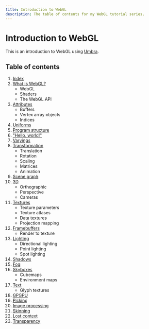 ```yaml
---
title: Introduction to WebGL
description: The table of contents for my WebGL tutorial series.
---
```

# Introduction to WebGL

This is an introduction to WebGL using
[Umbra](https://umbra.lakuna.pw/).

## Table of contents

1. [Index](/webgl)
2. [What is WebGL?](/webgl/what-is)
	- WebGL
	- Shaders
	- The WebGL API
3. [Attributes](/webgl/attributes)
	- Buffers
	- Vertex array objects
	- Indices
4. [Uniforms](/webgl/uniforms)
5. [Program structure](/webgl/program-structure)
6. ["Hello, world!"](/webgl/hello-world)
7. [Varyings](/webgl/varyings)
8. [Transformation](/webgl/transformation)
	- Translation
	- Rotation
	- Scaling
	- Matrices
	- Animation
9. [Scene graph](/webgl/scene-graph)
10. [3D](/webgl/3d)
	- Orthographic
	- Perspective
	- Cameras
11. [Textures](/webgl/textures)
	- Texture parameters
	- Texture atlases
	- Data textures
	- Projection mapping
12. [Framebuffers](/webgl/framebuffers)
	- Render to texture
13. [Lighting](/webgl/lighting)
	- Directional lighting
	- Point lighting
	- Spot lighting
14. [Shadows](/webgl/shadows)
15. [Fog](/webgl/fog)
16. [Skyboxes](/webgl/skyboxes)
	- Cubemaps
	- Environment maps
17. [Text](/webgl/text)
	- Glyph textures
18. [GPGPU](/webgl/gpgpu)
19. [Picking](/webgl/picking)
20. [Image processing](/webgl/image-processing)
21. [Skinning](/webgl/skinning)
22. [Lost context](/webgl/lost-context)
23. [Transparency](/webgl/transparency)
